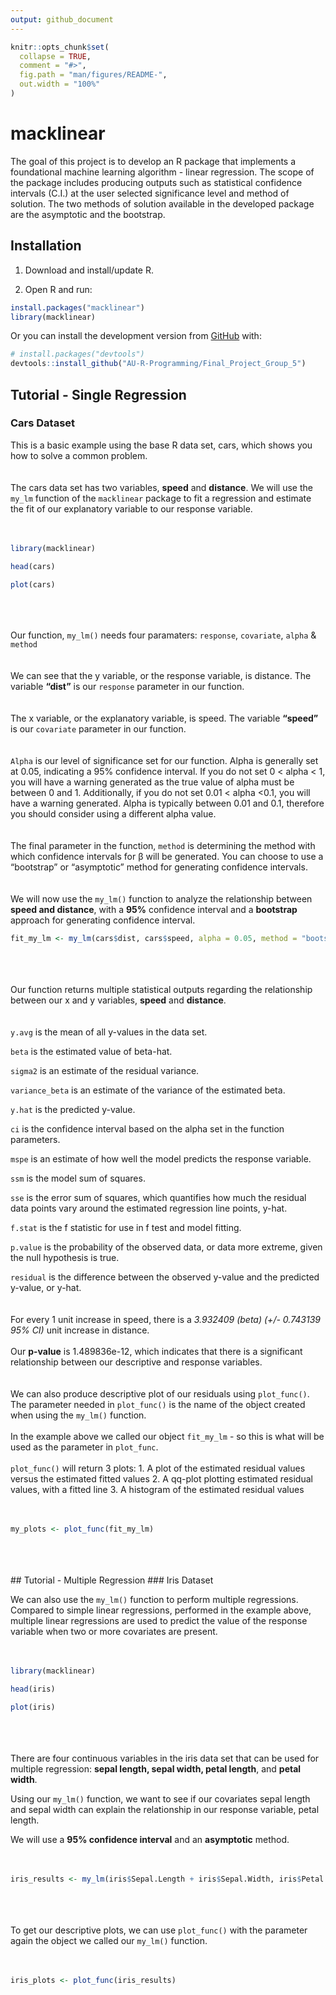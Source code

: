 ```yaml
---
output: github_document
---
```


<!-- README.md is generated from README.Rmd. Please edit that file -->

```r
knitr::opts_chunk$set(
  collapse = TRUE,
  comment = "#>",
  fig.path = "man/figures/README-",
  out.width = "100%"
)
```

# macklinear

<!-- badges: start -->
<!-- badges: end -->

The goal of this project is to develop an R package that implements a foundational machine learning algorithm - linear regression. The scope of the package includes producing outputs such as statistical confidence intervals (C.I.) at the user selected significance level and method of solution. The two methods of solution available in the developed package are the asymptotic and the bootstrap.

## Installation

1. Download and install/update R.

2. Open R and run:

``` r
install.packages("macklinear")
library(macklinear)
``` 

Or you can install the development version from [GitHub](https://github.com/) with:

``` r
# install.packages("devtools")
devtools::install_github("AU-R-Programming/Final_Project_Group_5")
```

## Tutorial - Single Regression
### Cars Dataset 

This is a basic example using the base R data set, cars, which shows you how to solve a common problem.
<br><br><br>
The cars data set has two variables, **speed** and **distance**. We will use the `my_lm` function of the `macklinear` package to fit a regression and estimate the fit of our explanatory variable to our response variable.
<br><br><br>
```r
library(macklinear)

head(cars)

plot(cars)
```
<br><br><br>
Our function, `my_lm()` needs four paramaters: 
`response`, `covariate`, `alpha` & `method`
<br><br><br>
We can see that the y variable, or the response variable, is distance. The variable **"dist"** is our `response` parameter in our function.
<br><br><br>
The x variable, or the explanatory variable, is speed. The variable **"speed"** is our `covariate` parameter in our function. 
<br><br><br>
`Alpha` is our level of significance set for our function. Alpha is generally set at 0.05, indicating a 95% confidence interval. If you do not set 0 < alpha < 1, you will have a warning generated as the true value of alpha must be between 0 and 1. Additionally, if you do not set 0.01 < alpha <0.1, you will have a warning generated. Alpha is typically between 0.01 and 0.1, therefore you should consider using a different alpha value.
<br><br><br>
The final parameter in the function, `method` is determining the method with which confidence intervals for β will be generated. You can choose to use a "bootstrap" or "asymptotic" method for generating confidence intervals. 
<br><br><br>
We will now use the `my_lm()` function to analyze the relationship between **speed and distance**, with a **95%** confidence interval and a **bootstrap** approach for generating confidence interval. 

``` r

fit_my_lm <- my_lm(cars$dist, cars$speed, alpha = 0.05, method = "bootstrap")

```
<br><br><br>
Our function returns multiple statistical outputs regarding the relationship between our x and y variables, **speed** and **distance**. 
<br><br><br>
`y.avg` is the mean of all y-values in the data set.

`beta` is the estimated value of beta-hat.

`sigma2` is an estimate of the residual variance. 

`variance_beta` is an estimate of the variance of the estimated beta.

`y.hat` is the predicted y-value.

`ci` is the confidence interval based on the alpha set in the function parameters. 

`mspe` is an estimate of how well the model predicts the response variable.

`ssm` is the model sum of squares. 

`sse` is the error sum of squares, which quantifies how much the residual data points vary around the estimated regression line points, y-hat.

`f.stat` is the f statistic for use in f test and model fitting.

`p.value` is the probability of the observed data, or data more extreme, given the null hypothesis is true.

`residual` is the difference between the observed y-value and the predicted y-value, or y-hat.
<br><br><br>
For every 1 unit increase in speed, there is a *3.932409 (beta)* *(+/- 0.743139 95% CI)* unit increase in distance. 
<br><br>
Our **p-value** is 1.489836e-12, which indicates that there is a significant relationship between our descriptive and response variables. 
<br><br><br>
We can also produce descriptive plot of our residuals using `plot_func()`. The parameter needed in `plot_func()` is the name of the object created when using the `my_lm()` function. 
<br><br>
In the example above we called our object `fit_my_lm` - so this is what will be used as the parameter in `plot_func`. 
<br><br>
`plot_func()` will return 3 plots: 
1. A plot of the estimated residual values versus the estimated fitted values
2. A qq-plot plotting estimated residual values, with a fitted line
3. A histogram of the estimated residual values
<br><br><br>
``` r

my_plots <- plot_func(fit_my_lm)

```
<br><br><br>
## Tutorial - Multiple Regression
### Iris Dataset 

We can also use the `my_lm()` function to perform multiple regressions. Compared to simple linear regressions, performed in the example above, multiple linear regressions are used to predict the value of the response variable when two or more covariates are present. 
<br><br><br>
```r
library(macklinear)

head(iris)

plot(iris)
```
<br><br><br>
There are four continuous variables in the iris data set that can be used for multiple regression: **sepal length, sepal width, petal length**, and **petal width**. 

Using our `my_lm()` function, we want to see if our covariates sepal length and sepal width can explain the relationship in our response variable, petal length. 

We will use a **95% confidence interval** and an **asymptotic** method. 
<br><br><br>
``` r

iris_results <- my_lm(iris$Sepal.Length + iris$Sepal.Width, iris$Petal.Length, alpha = 0.05, method = "asymptotic")

```
<br><br><br>
To get our descriptive plots, we can use `plot_func()` with the parameter again the object we called our `my_lm()` function.
<br><br><br>
``` r

iris_plots <- plot_func(iris_results)

```
